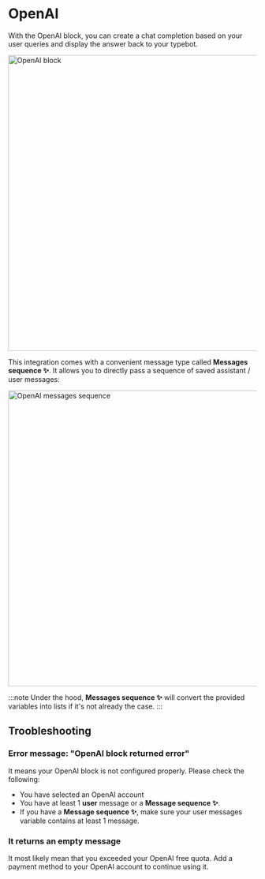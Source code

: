 
# OpenAI

With the OpenAI block, you can create a chat completion based on your user queries and display the answer back to your typebot.

<img
  src="/img/blocks/integrations/openai/overview.png"
  width="600"
  alt="OpenAI block"
/>

This integration comes with a convenient message type called **Messages sequence ✨**. It allows you to directly pass a sequence of saved assistant / user messages:

<img
  src="/img/blocks/integrations/openai/messages-sequence.png"
  width="600"
  alt="OpenAI messages sequence"
/>

:::note
Under the hood, **Messages sequence ✨** will convert the provided variables into lists if it's not already the case.
:::

<YoutubeEmbed videoId="v167drfHFzk" />

## Troobleshooting

### Error message: "OpenAI block returned error"

It means your OpenAI block is not configured properly. Please check the following:

- You have selected an OpenAI account
- You have at least 1 **user** message or a **Message sequence ✨**.
- If you have a **Message sequence ✨**, make sure your user messages variable contains at least 1 message.

### It returns an empty message

It most likely mean that you exceeded your OpenAI free quota. Add a payment method to your OpenAI account to continue using it.
